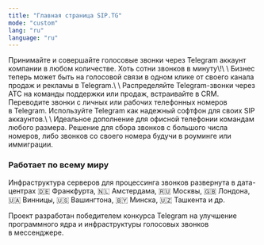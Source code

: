 ```yaml
---
title: "Главная страница SIP.TG"
mode: "custom"
lang: "ru"
language: "ru"
---
```


<Card title="Шлюз в АТС (SIP транк)" iconType="solid" color="#0098FF" horizontal href="docs2/gateway">
  Принимайте и совершайте голосовые звонки через Telegram аккаунт компании в любом количестве. Хоть сотни звонков в минуту\!\
  \
  Бизнес теперь может быть на голосовой связи в одном клике от своего канала продаж и рекламы в Telegram.\
  \
  Распределяйте Telegram-звонки через АТС на команды поддержки или продаж, встраивайте в CRM.
</Card>

<Card title="Telegram Софтфон (SIP клиент)" iconType="solid" color="#1CE990" horizontal href="docs2/softphone">
  Переводите звонки c личных или рабочих телефонных номеров в Telegram. Используйте Telegram как надежный софтфон для своих SIP аккаунтов.\
  \
  Идеальное дополнение для офисной телефонии командам любого размера. Решение для сбора звонков с большого числа номеров, либо звонков со своего номера будучи в роуминге или иммиграции.
</Card>

### **Работает по всему миру**

Инфраструктура серверов для процессинга звонков развернута в дата-центрах 🇩🇪 Франкфурта, 🇳🇱 Амстердама, 🇷🇺 Москвы, 🇬🇧 Лондона, 🇺🇦 Винницы, 🇺🇸 Вашингтона, 🇧🇾 Минска, 🇺🇿 Ташкента и др.

<Card iconType="solid" color="#FFD389" horizontal>
  Проект разработан победителем конкурса Telegram на улучшение программного ядра и инфраструктуры голосовых звонков в мессенджере.
</Card>